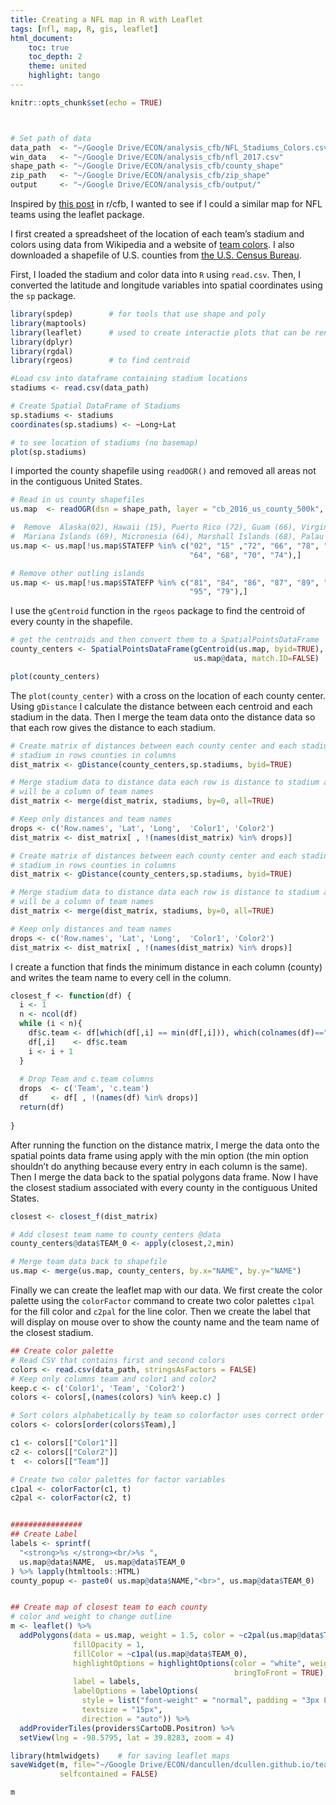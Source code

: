 ```yaml
---
title: Creating a NFL map in R with Leaflet
tags: [nfl, map, R, gis, leaflet]
html_document:
    toc: true
    toc_depth: 2
    theme: united
    highlight: tango
---
```

<style>
.html-widget {
    margin: auto;
}
</style>

```r
knitr::opts_chunk$set(echo = TRUE)



# Set path of data
data_path  <- "~/Google Drive/ECON/analysis_cfb/NFL_Stadiums_Colors.csv"
win_data   <- "~/Google Drive/ECON/analysis_cfb/nfl_2017.csv"
shape_path <- "~/Google Drive/ECON/analysis_cfb/county_shape"
zip_path   <- "~/Google Drive/ECON/analysis_cfb/zip_shape"
output     <- "~/Google Drive/ECON/analysis_cfb/output/"

```
Inspired by [this post](https://www.reddit.com/r/CFB/comments/6s12dr/closest_school_in_each_conference_to_every_county/) in r/cfb, I wanted to see if I could a similar map for NFL teams using the leaflet package.

I first created a spreadsheet of the location of each team's stadium and colors using data from Wikipedia and a website of [team colors](http://jim-nielsen.com/teamcolors/). I also downloaded a shapefile of U.S. counties from [the U.S. Census Bureau](https://www.census.gov/geo/maps-data/data/cbf/cbf_counties.html). 

First, I loaded the stadium and color data into `R` using `read.csv`. Then, I converted the latitude and longitude variables into spatial coordinates using the `sp` package.

```r

library(spdep)        # for tools that use shape and poly
library(maptools)
library(leaflet)      # used to create interactie plots that can be rendered in HTML
library(dplyr)
library(rgdal)
library(rgeos)        # to find centroid

#Load csv into dataframe containing stadium locations
stadiums <- read.csv(data_path)

# Create Spatial DataFrame of Stadiums
sp.stadiums <- stadiums
coordinates(sp.stadiums) <- ~Long+Lat

# to see location of stadiums (no basemap)
plot(sp.stadiums) 
```

I imported the county shapefile using `readOGR()` and removed all areas not in the contiguous United States. 

```r
# Read in us county shapefiles
us.map  <- readOGR(dsn = shape_path, layer = "cb_2016_us_county_500k", stringsAsFactors = FALSE)

#  Remove  Alaska(02), Hawaii (15), Puerto Rico (72), Guam (66), Virgin Islands (78), American Samoa (60)
#  Mariana Islands (69), Micronesia (64), Marshall Islands (68), Palau (70), Minor Islands (74)
us.map <- us.map[!us.map$STATEFP %in% c("02", "15" ,"72", "66", "78", "60", "69",
                                        "64", "68", "70", "74"),]

# Remove other outling islands 
us.map <- us.map[!us.map$STATEFP %in% c("81", "84", "86", "87", "89", "71", "76",
                                        "95", "79"),]
```

I use the `gCentroid` function in the `rgeos` package to find the centroid of every county in the shapefile.

```r
# get the centroids and then convert them to a SpatialPointsDataFrame
county_centers <- SpatialPointsDataFrame(gCentroid(us.map, byid=TRUE), 
                                         us.map@data, match.ID=FALSE)

plot(county_centers)

```

The `plot(county_center)` with a cross on the location of each county center. Using `gDistance` I calculate the distance between each centroid and each stadium in the data. Then I merge the team data onto the distance data so that each row gives the distance to each stadium.

```r
# Create matrix of distances between each county center and each stadium
# stadium in rows counties in columns
dist_matrix <- gDistance(county_centers,sp.stadiums, byid=TRUE)

# Merge stadium data to distance data each row is distance to stadium and there 
# will be a column of team names
dist_matrix <- merge(dist_matrix, stadiums, by=0, all=TRUE)

# Keep only distances and team names
drops <- c('Row.names', 'Lat', 'Long',  'Color1', 'Color2')
dist_matrix <- dist_matrix[ , !(names(dist_matrix) %in% drops)]
```

```r
# Create matrix of distances between each county center and each stadium
# stadium in rows counties in columns
dist_matrix <- gDistance(county_centers,sp.stadiums, byid=TRUE)

# Merge stadium data to distance data each row is distance to stadium and there 
# will be a column of team names
dist_matrix <- merge(dist_matrix, stadiums, by=0, all=TRUE)

# Keep only distances and team names
drops <- c('Row.names', 'Lat', 'Long',  'Color1', 'Color2')
dist_matrix <- dist_matrix[ , !(names(dist_matrix) %in% drops)]
```

I create a function that finds the minimum distance in each column (county) and writes the team name to every cell in the column.

```r
closest_f <- function(df) {
  i <- 1
  n <- ncol(df)
  while (i < n){
    df$c.team <- df[which(df[,i] == min(df[,i])), which(colnames(df)=="Team")]
    df[,i]    <- df$c.team
    i <- i + 1
  }
  
  # Drop Team and c.team columns
  drops  <- c('Team', 'c.team')
  df     <- df[ , !(names(df) %in% drops)]
  return(df)
  
}
```

After running the function on the distance matrix, I merge the data onto the spatial points data frame using apply with the min option (the min option shouldn't do anything because every entry in each column is the same). Then I merge the data back to the spatial polygons data frame. Now I have the closest stadium associated with every county in the contiguous United States. 

```r
closest <- closest_f(dist_matrix)

# Add closest team name to county_centers @data
county_centers@data$TEAM_0 <- apply(closest,2,min)

# Merge team data back to shapefile
us.map <- merge(us.map, county_centers, by.x="NAME", by.y="NAME")
```

Finally we can create the leaflet map with our data. We first create the color palette using the `colorFactor` command to create two color palettes `c1pal` for the fill color and `c2pal` for the line color. Then we create the label that will display on mouse over to show the county name and the team name of the closest stadium. 

```r
## Create color palette 
# Read CSV that contains first and second colors
colors <- read.csv(data_path, stringsAsFactors = FALSE)
# Keep only columns team and color1 and color2
keep.c <- c('Color1', 'Team', 'Color2')
colors <- colors[,(names(colors) %in% keep.c) ]

# Sort colors alphabetically by team so colorfactor uses correct order
colors <- colors[order(colors$Team),]

c1 <- colors[["Color1"]]
c2 <- colors[["Color2"]]
t  <- colors[["Team"]]

# Create two color palettes for factor variables
c1pal <- colorFactor(c1, t)
c2pal <- colorFactor(c2, t)


################
## Create Label
labels <- sprintf(
  "<strong>%s </strong><br/>%s ",
  us.map@data$NAME,  us.map@data$TEAM_0
) %>% lapply(htmltools::HTML)
county_popup <- paste0( us.map@data$NAME,"<br>", us.map@data$TEAM_0)


## Create map of closest team to each county 
# color and weight to change outline
m <- leaflet() %>%
  addPolygons(data = us.map, weight = 1.5, color = ~c2pal(us.map@data$TEAM_0) , smoothFactor = 0.5, 
              fillOpacity = 1,
              fillColor = ~c1pal(us.map@data$TEAM_0), 
              highlightOptions = highlightOptions(color = "white", weight = 2,
                                                  bringToFront = TRUE), 
              label = labels,
              labelOptions = labelOptions(
                style = list("font-weight" = "normal", padding = "3px 8px"),
                textsize = "15px",
                direction = "auto")) %>% 
  addProviderTiles(providers$CartoDB.Positron) %>%
  setView(lng = -98.5795, lat = 39.8283, zoom = 4)
``` 
```r
library(htmlwidgets)    # for saving leaflet maps
saveWidget(m, file="~/Google Drive/ECON/dancullen/dcullen.github.io/teaching/stadiums_map.html",
           selfcontained = FALSE)
```
 
 
```r
m
```
  